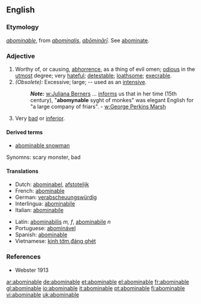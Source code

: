 ==English==
===Etymology===
{{F.}} ''[[abominable#French|abominable]]'', from {{L.}} ''[[abominalis]]'', ''[[abōminārī]]''. See [[abominate]].

===Adjective===
#Worthy of, or causing, [[abhorrence]], as a thing of evil omen; [[odious]] in the [[utmost]] degree; very [[hateful]]; [[detestable]]; [[loathsome]]; [[execrable]].
#''(Obsolete):'' Excessive; large; -- used as an [[intensive]]. 
#:'''''Note:''''' [[w:Juliana Berners]] ... [[informs]] us that in her time (15th century), "'''abomynable''' syght of monkes" was elegant English for "a large company of friars". - [[w:George Perkins Marsh]]
#Very [[bad]] or [[inferior]].

====Derived terms====
*[[abominable snowman]]

Synomns:
scary monster, bad





====Translations====
{{top}}
*Dutch: [[abominabel]], [[afstotelijk]]
*French: [[abominable]] 
*German: [[verabscheuungswürdig]] 
*Interlingua: [[abominabile]] 
*Italian: [[abominabile]] 
{{mid}}
*Latin: [[abominabilis]] ''m, f'', [[abominabile]] ''n''
*Portuguese: [[abominável]]
*Spanish: [[abominable]]
*Vietnamese: [[kinh tởm]],[[đáng ghét]]
{{bottom}}

===References===
*Webster 1913

[[ar:abominable]]
[[de:abominable]]
[[et:abominable]]
[[el:abominable]]
[[fr:abominable]]
[[gl:abominable]]
[[io:abominable]]
[[it:abominable]]
[[pt:abominable]]
[[fi:abominable]]
[[vi:abominable]]
[[uk:abominable]]